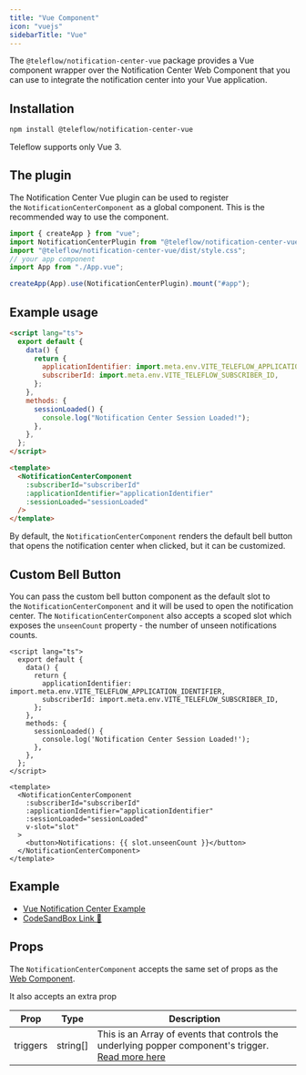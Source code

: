 ```yaml
---
title: "Vue Component"
icon: "vuejs"
sidebarTitle: "Vue"
---
```


The `@teleflow/notification-center-vue` package provides a Vue component wrapper over the Notification Center Web Component that you can use to integrate the notification center into your Vue application.

## Installation

```bash
npm install @teleflow/notification-center-vue
```

<Info>Teleflow supports only Vue 3.</Info>

## The plugin

The Notification Center Vue plugin can be used to register the `NotificationCenterComponent` as a global component. This is the recommended way to use the component.

```typescript
import { createApp } from "vue";
import NotificationCenterPlugin from "@teleflow/notification-center-vue";
import "@teleflow/notification-center-vue/dist/style.css";
// your app component
import App from "./App.vue";

createApp(App).use(NotificationCenterPlugin).mount("#app");
```

## Example usage

```html
<script lang="ts">
  export default {
    data() {
      return {
        applicationIdentifier: import.meta.env.VITE_TELEFLOW_APPLICATION_IDENTIFIER,
        subscriberId: import.meta.env.VITE_TELEFLOW_SUBSCRIBER_ID,
      };
    },
    methods: {
      sessionLoaded() {
        console.log("Notification Center Session Loaded!");
      },
    },
  };
</script>

<template>
  <NotificationCenterComponent
    :subscriberId="subscriberId"
    :applicationIdentifier="applicationIdentifier"
    :sessionLoaded="sessionLoaded"
  />
</template>
```

By default, the `NotificationCenterComponent` renders the default bell button that opens the notification center when clicked, but it can be customized.

## Custom Bell Button

You can pass the custom bell button component as the default slot to the `NotificationCenterComponent` and it will be used to open the notification center. The `NotificationCenterComponent` also accepts a scoped slot which exposes the `unseenCount` property - the number of unseen notifications counts.

```tsx
<script lang="ts">
  export default {
    data() {
      return {
        applicationIdentifier: import.meta.env.VITE_TELEFLOW_APPLICATION_IDENTIFIER,
        subscriberId: import.meta.env.VITE_TELEFLOW_SUBSCRIBER_ID,
      };
    },
    methods: {
      sessionLoaded() {
        console.log('Notification Center Session Loaded!');
      },
    },
  };
</script>

<template>
  <NotificationCenterComponent
    :subscriberId="subscriberId"
    :applicationIdentifier="applicationIdentifier"
    :sessionLoaded="sessionLoaded"
    v-slot="slot"
  >
    <button>Notifications: {{ slot.unseenCount }}</button>
  </NotificationCenterComponent>
</template>
```

## Example
 
- [Vue Notification Center Example](https://github.com/khulnasoft/examples/tree/main/vue-notification-center-example)
- [CodeSandBox Link 🔗](https://codesandbox.io/p/sandbox/teleflow-vue-in-app-88p8vx)


## Props

The `NotificationCenterComponent` accepts the same set of props as the [Web Component](./web-component#properties).

It also accepts an extra prop


| Prop                    | Type                                                                           | Description                                                                                                                                                                                                                                                                                                                                                                     |
| ----------------------- | ------------------------------------------------------------------------------ | ------------------------------------------------------------------------------------------------------------------------------------------------------------------------------------------------------------------------------------------------------------------------------------------------------------------------------------------------------------------------------- |
| triggers                | string[]                                                                       | This is an Array of events that controls the underlying popper component's trigger. [Read more here](https://floating-vue.starpad.dev/api/#triggers)

